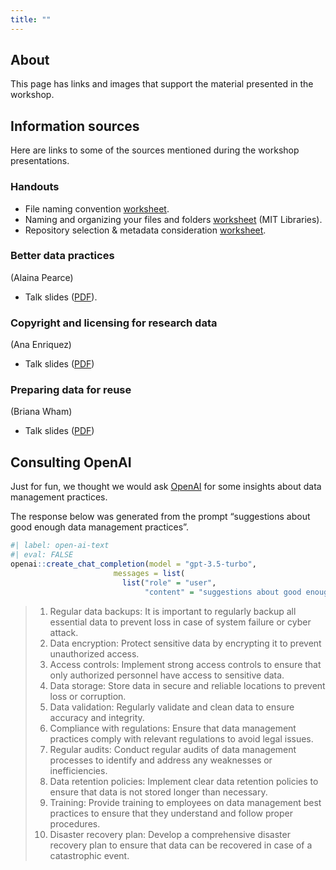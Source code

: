 ```yaml
---
title: ""
---
```


## About

This page has links and images that support the material presented in the workshop.

## Information sources

Here are links to some of the sources mentioned during the workshop presentations.

### Handouts

- File naming convention [worksheet](include/pdf/FileNamingConventionWorksheet_Generic.pdf).
- Naming and organizing your files and folders [worksheet](include/pdf/Worksheet_fileOrg (1).pdf) (MIT Libraries).
- Repository selection & metadata consideration [worksheet](include/pdf/Repository_Selection_Worksheet.pdf).

### Better data practices 

(Alaina Pearce)

- Talk slides ([PDF](include/pdf/2025_BetterDataPractices-pearce.pdf)).

<!-- ### Interactive workshop: File naming and directory management -->

<!-- - [Sample dataset]() -->

<!-- - [The Turing Way](https://the-turing-way.netlify.app/index.html) handbook to reproducible, ethical and collaborative data science. -->
<!-- - Goodman, A., Pepe, A., Blocker, A. W., Borgman, C. L., Cranmer, K., Crosas, M., Di Stefano, R., Gil, Y., Groth, P., Hedstrom, M., Hogg, D. W., Kashyap, V., Mahabal, A., Siemiginowska, A., & Slavkovic, A. (2014). Ten simple rules for the care and feeding of scientific data. *PLoS Computational Biology*, *10*(4), e1003542. <https://doi.org/10.1371/journal.pcbi.1003542>. -->
<!-- - Version control -->
<!--   - [GitHub](https://github.com), a web service for version control using git. -->
<!--   - [Subversion](https://subversion.apache.org), a web service for version control using git -->
<!-- - Penn State Open Science [GitHub repo](https://github.com/penn-state-open-science) -->
<!--   - 2023 Bootcamp [site](https://penn-state-open-science.github.io/bootcamp-2023/), [repo](https://github.com/penn-state-open-science//bootcamp-2023/) -->
<!--   - 2022-23 interest and knowledge survey [site](https://penn-state-open-science.github.io/survey-fall-2022), [repo](https://github.com/penn-state-open-science/survey-fall-2022) -->
<!-- - Wickham, H. (2014). Tidy Data, *Journal of Statistical Software*, <https://doi.org/10.18637/jss.v059.i10>. -->

### Copyright and licensing for research data

(Ana Enriquez)

- Talk slides ([PDF](include/pdf/Copyright_and_Licensing_for_Research_Data.pdf))

<!-- - The (Dr. Alondra) Nelson [memo](https://www.whitehouse.gov/wp-content/uploads/2022/08/08-2022-OSTP-Public-access-Memo.pdf) on "Ensuring Free, Immediate, and Equitable Access to Federally Funded Research" -->
<!-- - [NIH Data Management and Sharing Policy](https://sharing.nih.gov/data-management-and-sharing-policy) -->
<!-- - Data Management Plan Tool [(DMPTool)](https://dmptool.org) -->
<!-- - [Penn State Data Storage Finder](https://datastoragefinder.psu.edu) -->
<!-- - (Draft) [Penn State Research Data Management Policy](https://www.research.psu.edu/research-data-management-policy) -->
<!-- - [Penn State Policy IP01](https://policy.psu.edu/policies/ip01#:~:text=The%20University%20is%20granted%20the,scope%20of%20the%20University%20employment) "Ownership and Management of Intellectual Property (Formerly RA11 - Patents and Copyrights [Intellectual Property])" -->

<!-- ### Case study -->

<!-- - Sample "untidy" [data](xlsx/data_mgmt_workshop_data.xlsx) -->

<!-- ![Comments on untidy data sample](include/img/sample-data-file-comments-1-of-2.jpeg) -->

<!-- ![Comments on untidy data sample](include/img/sample-data-file-comments-2-of-2.jpeg) -->

<!-- - Problem with MS Excel's automatic [conversion names for genes](https://www.theverge.com/2020/8/6/21355674/human-genes-rename-microsoft-excel-misreading-dates) -->

<!-- ### Discussion -->

<!-- - [Catch-22](https://en.wikipedia.org/wiki/Catch-22) and Joseph Heller's [career at Penn State](https://cals.la.psu.edu/news/marathon-reading-of-catch-22/) -->

### Preparing data for reuse

(Briana Wham)

- Talk slides ([PDF](include/pdf/PreparingDataforReuse.pdf))

## Consulting OpenAI

Just for fun, we thought we would ask [OpenAI](https://openai.com) for some insights about data management practices.

<!-- The following code sketch is not run and will not work as-is, but is used as a sketch for how to do this sort of thing. -->

<!-- ```{r} -->
<!-- #| label: open-ai-image -->
<!-- #| eval: true -->

<!-- ai_img <- openai::create_image(prompt = "good enough data management practices", size="512x512", response_format = "url") -->
<!-- ``` -->

<!-- ![OpenAI response to "good enough data management practices"](include/img/open-ai-good-enough-data-mgmt.png) -->

The response below was generated from the prompt "suggestions about good enough data management practices".

```r
#| label: open-ai-text
#| eval: FALSE
openai::create_chat_completion(model = "gpt-3.5-turbo",
                       messages = list(
                         list("role" = "user",
                              "content" = "suggestions about good enough data management practices")))
```

>1. Regular data backups: It is important to regularly backup all essential data to prevent loss in case of system failure or cyber attack.
>2. Data encryption: Protect sensitive data by encrypting it to prevent unauthorized access.
>3. Access controls: Implement strong access controls to ensure that only authorized personnel have access to sensitive data. 
>4. Data storage: Store data in secure and reliable locations to prevent loss or corruption.
>5. Data validation: Regularly validate and clean data to ensure accuracy and integrity.
>6. Compliance with regulations: Ensure that data management practices comply with relevant regulations to avoid legal issues.
>7. Regular audits: Conduct regular audits of data management processes to identify and address any weaknesses or inefficiencies. 
>8. Data retention policies: Implement clear data retention policies to ensure that data is not stored longer than necessary. 
>9. Training: Provide training to employees on data management best practices to ensure that they understand and follow proper procedures. 
>10. Disaster recovery plan: Develop a comprehensive disaster recovery plan to ensure that data can be recovered in case of a catastrophic event.
